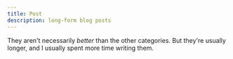```yaml
---
title: Post
description: long-form blog posts
---
```

They aren't necessarily *better* than the other categories.
But they're usually longer, and I usually spent more time writing them.
